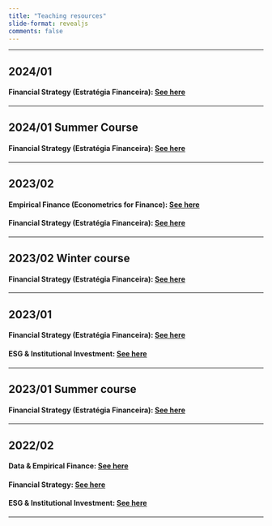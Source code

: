 ```yaml
---
title: "Teaching resources"
slide-format: revealjs
comments: false
---
```




___

## 2024/01 

#### Financial Strategy (Estratégia Financeira): [See here](financial_strategy/index.qmd)


___

## 2024/01 Summer Course 

#### Financial Strategy (Estratégia Financeira): [See here](202401s_financial_strategy/index.qmd)

___

## 2023/02 

#### Empirical Finance (Econometrics for Finance): [See here](empirical_finance/index.qmd)

#### Financial Strategy (Estratégia Financeira): [See here](202302_financial_strategy/index.qmd)



___

## 2023/02 Winter course

#### Financial Strategy (Estratégia Financeira): [See here](202302w_financial_strategy/index.qmd)


___

## 2023/01

#### Financial Strategy (Estratégia Financeira): [See here](202301_financial_strategy/index.qmd)

#### ESG & Institutional Investment: [See here](202301_ESG/index.qmd)



___

## 2023/01 Summer course

#### Financial Strategy (Estratégia Financeira): [See here](202301s_financial_strategy/index.qmd)

___

## 2022/02

#### Data & Empirical Finance: [See here](202202_empirical_finance/index.qmd)

#### Financial Strategy: [See here](202202_financial_strategy/index.qmd)

#### ESG & Institutional Investment: [See here](202202_ESG/index.qmd)

___

